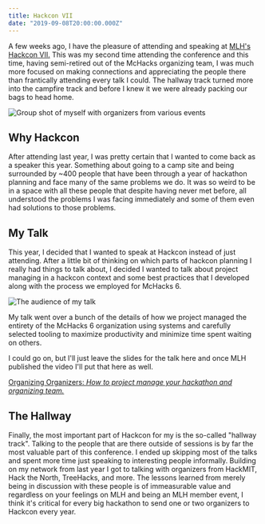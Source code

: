 ```yaml
---
title: Hackcon VII
date: "2019-09-08T20:00:00.000Z"
---
```

A few weeks ago, I have the pleasure of attending and speaking at [MLH's Hackcon VII.](https://hackcon.mlh.io) This was my second time attending the conference and this time, having semi-retired out of the McHacks organizing team, I was much more focused on making connections and appreciating the people there than frantically attending every talk I could. The hallway track turned more into the campfire track and before I knew it we were already packing our bags to head home.

![Group shot of myself with organizers from various events ](../assets/the-rebellion.png)

## Why Hackcon

After attending last year, I was pretty certain that I wanted to come back as a speaker this year. Something about going to a camp site and being surrounded by ~400 people that have been through a year of hackathon planning and face many of the same problems we do. It was so weird to be in a space with all these people that despite having never met before, all understood the problems I was facing immediately and some of them even had solutions to those problems.

## My Talk

<YouTube youTubeId="ohRSceQGZ4g" />

This year, I decided that I wanted to speak at Hackcon instead of just attending. After a little bit of thinking on which parts of hackcon planning I really had things to talk about, I decided I wanted to talk about project managing in a hackcon context and some best practices that I developed along with the process we employed for McHacks 6.

![The audience of my talk ](../assets/talk-audience.png "By the time the talk started, it was standing room only with people sitting on the flood! 😲")

My talk went over a bunch of the details of how we project managed the entirety of the McHacks 6 organization using systems and carefully selected tooling to maximize productivity and minimize time spent waiting on others.

I could go on, but I'll just leave the slides for the talk here and once MLH published the video I'll put that here as well.

[Organizing Organizers: _How to project manage your hackathon and organizing team._](https://nerd-ramblings.com/decks/hackcon-vii)

## The Hallway

Finally, the most important part of Hackcon for my is the so-called "hallway track". Talking to the people that are there outside of sessions is by far the most valuable part of this conference. I ended up skipping most of the talks and spent more time just speaking to interesting people informally. Building on my network from last year I got to talking with organizers from HackMIT, Hack the North, TreeHacks, and more. The lessons learned from merely being in discussion with these people is of immeasurable value and regardless on your feelings on MLH and being an MLH member event, I think it's critical for every big hackathon to send one or two organizers to Hackcon every year.
